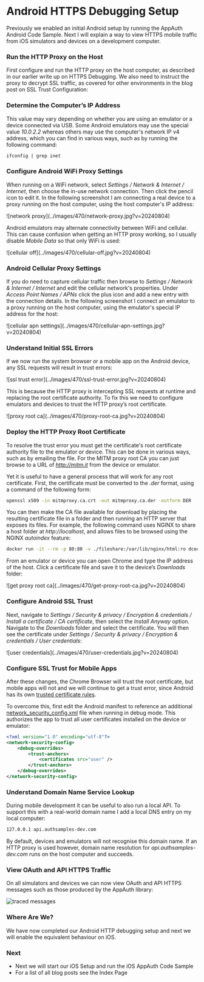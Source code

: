 # Android HTTPS Debugging Setup

Previously we enabled an initial Android setup by running the <Link href='/posts/android-setup'>AppAuth Android Code Sample</Link>. Next I will explain a way to view HTTPS mobile traffic from iOS simulators and devices on a development computer.

### Run the HTTP Proxy on the Host

First configure and run the HTTP proxy on the host computer, as described in our earlier write up on <Link href='/posts/http-debugging-setup'>HTTPS Debugging</Link>. We also need to instruct the proxy to decrypt SSL traffic, as covered for other environments in the blog post on <Link href='/posts/developer-ssl-setup'>SSL Trust Configuration</Link>:

### Determine the Computer’s IP Address

This value may vary depending on whether you are using an emulator or a device connected via USB. Some Android emulators may use the special value *10.0.2.2* whereas others may use the computer's network IP v4 address, which you can find in various ways, such as by running the following command:

```markdown
ifconfig | grep inet
```

### Configure Android WiFi Proxy Settings

When running on a WiFi network, select *Settings / Network & Internet / Internet*, then choose the in-use network connection. Then click the pencil icon to edit it. In the following screenshot I am connecting a real device to a proxy running on the host computer, using the host computer's IP address:

<div className="smallimage">
![network proxy](../images/470/network-proxy.jpg?v=20240804)
</div>

Android emulators may alternate connectivity between WiFi and cellular. This can cause confusion when getting an HTTP proxy working, so I usually disable *Mobile Data* so that only WiFi is used:

<div className="smallimage">
![cellular off](../images/470/cellular-off.jpg?v=20240804)
</div>

### Android Cellular Proxy Settings

If you do need to capture cellular traffic then browse to *Settings / Network & Internet / Internet* and edit the cellular network's properties. Under *Access Point Names / APNs* click the plus icon and add a new entry with the connection details. In the following screenshot I connect an emulator to a proxy running on the host computer, using the emulator's special IP address for the host:

<div className="smallimage">
![cellular apn settings](../images/470/cellular-apn-settings.jpg?v=20240804)
</div>

### Understand Initial SSL Errors

If we now run the system browser or a mobile app on the Android device, any SSL requests will result in trust errors:

<div className="smallimage">
![ssl trust error](../images/470/ssl-trust-error.jpg?v=20240804)
</div>

This is because the HTTP proxy is intercepting SSL requests at runtime and replacing the root certificate authority. To fix this we need to configure emulators and devices to trust the HTTP proxy’s root certificate.

<div className="smallimage">
![proxy root ca](../images/470/proxy-root-ca.jpg?v=20240804)
</div>

### Deploy the HTTP Proxy Root Certificate

To resolve the trust error you must get the certificate's root certificate authority file to the emulator or device. This can be done in various ways, such as by emailing the file. For the MITM proxy root CA you can just browse to a URL of *http://mitm.it* from the device or emulator.

Yet it is useful to have a general process that will work for any root certificate. First, the certificate must be converted to the *.der* format, using a command of the following form:

```bash
openssl x509 -in mitmproxy.ca.crt -out mitmproxy.ca.der -outform DER
```

You can then make the CA file available for download by placing the resulting certificate file in a folder and then running an HTTP server that exposes its files. For example, the following command uses NGINX to share a host folder at *http://localhost*, and allows files to be browsed using the NGINX *autoindex* feature:

```bash
docker run -it --rm -p 80:80 -v ./fileshare:/var/lib/nginx/html:ro dceoy/nginx-autoindex
```

From an emulator or device you can open Chrome and type the IP address of the host. Click a certificate file and save it to the device’s *Downloads* folder:

<div className="smallimage">
![get proxy root ca](../images/470/get-proxy-root-ca.jpg?v=20240804)
</div>

### Configure Android SSL Trust

Next, navigate to *Settings / Security & privacy / Encryption & credentials / Install a certificate / CA certificate*, then select the *Install Anyway* option. Navigate to the *Downloads* folder and select the certificate. You will then see the certificate under *Settings / Security & privacy / Encryption & credentials / User credentials*:

<div className="smallimage">
![user credentials](../images/470/user-credentials.jpg?v=20240804)
</div>

### Configure SSL Trust for Mobile Apps

After these changes, the Chrome Browser will trust the root certificate, but mobile apps will not and we will continue to get a trust error, since Android has its own [trusted certificate rules](https://android-developers.googleblog.com/2016/07/changes-to-trusted-certificate.html).

To overcome this, first edit the Android manifest to reference an additional [network_security_config.xml](https://developer.android.com/training/articles/security-config.html) file when running in debug mode. This authorizes the app to trust all user certificates installed on the device or emulator:

```xml
<?xml version="1.0" encoding="utf-8"?>
<network-security-config>
    <debug-overrides>
        <trust-anchors>
            <certificates src="user" />
        </trust-anchors>
    </debug-overrides>
</network-security-config>
```

### Understand Domain Name Service Lookup

During mobile development it can be useful to also run a local API. To support this with a real-world domain name I add a local DNS entry on my local computer:

```markdown
127.0.0.1 api.authsamples-dev.com
```

By default, devices and emulators will not recognise this domain name. If an HTTP proxy is used however, domain name resolution for *api.authsamples-dev.com* runs on the host computer and succeeds.

### View OAuth and API HTTPS Traffic

On all simulators and devices we can now view OAuth and API HTTPS messages such as those produced by the AppAuth library:

![traced messages](../images/470/traced-messages.jpg?v=20240804)

### Where Are We?

We have now completed our Android HTTP debugging setup and next we will enable the equivalent behaviour on iOS.

### Next

- Next we will start our iOS Setup and run the <Link href='/posts/ios-setup'>iOS AppAuth Code Sample</Link>
- For a list of all blog posts see the <Link href='/posts/index'>Index Page</Link>
